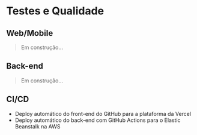 # Testes e Qualidade

## Web/Mobile

> Em construção...

## Back-end

> Em construção...

## CI/CD

- Deploy automático do front-end do GitHub para a plataforma da Vercel
- Deploy automático do back-end com GitHub Actions para o Elastic Beanstalk na AWS
